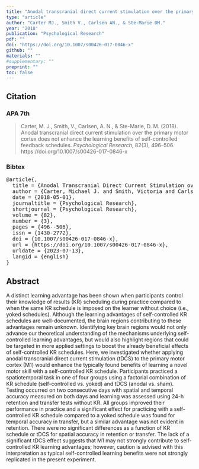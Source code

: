 ```yaml
---
title: "Anodal transcranial direct current stimulation over the primary motor cortex does not enhance the learning benefits of self-controlled feedback schedules"
type: "article"
author: "Carter MJ., Smith V., Carlsen AN., & Ste-Marie DM."
year: "2018"
publication: "Psychological Research"
pdf: ""
doi: "https://doi.org/10.1007/s00426-017-0846-x"
github: ""
materials: ""
#supplementary: ""
preprint: ""
toc: false
---
```


## Citation

### APA 7th

> Carter, M. J., Smith, V., Carlsen, A. N., & Ste-Marie, D. M. (2018). Anodal transcranial direct current stimulation over the primary motor cortex does not enhance the learning benefits of self-controlled feedback schedules. *Psychological Research*, 82(3), 496–506. https://doi.org/10.1007/s00426-017-0846-x

### Bibtex

<pre>
@article{,
  title = {Anodal Transcranial Direct Current Stimulation over the Primary Motor Cortex Does Not Enhance the Learning Benefits of Self-Controlled Feedback Schedules},
  author = {Carter, Michael J. and Smith, Victoria and Carlsen, Anthony N. and Ste-Marie, Diane M.},
  date = {2018-05-01},
  journaltitle = {Psychological Research},
  shortjournal = {Psychological Research},
  volume = {82},
  number = {3},
  pages = {496--506},
  issn = {1430-2772},
  doi = {10.1007/s00426-017-0846-x},
  url = {https://doi.org/10.1007/s00426-017-0846-x},
  urldate = {2023-07-13},
  langid = {english}
}
</pre>

## Abstract

A distinct learning advantage has been shown when participants control their knowledge of results (KR) scheduling during practice compared to when the same KR schedule is imposed on the learner without choice (i.e., yoked schedules). Although the learning advantages of self-controlled KR schedules are well-documented, the brain regions contributing to these advantages remain unknown. Identifying key brain regions would not only advance our theoretical understanding of the mechanisms underlying self-controlled learning advantages, but would also highlight regions that could be targeted in more applied settings to boost the already beneficial effects of self-controlled KR schedules. Here, we investigated whether applying anodal transcranial direct current stimulation (tDCS) to the primary motor cortex (M1) would enhance the typically found benefits of learning a novel motor skill with a self-controlled KR schedule. Participants practiced a spatiotemporal task in one of four groups using a factorial combination of KR schedule (self-controlled vs. yoked) and tDCS (anodal vs. sham). Testing occurred on two consecutive days with spatial and temporal accuracy measured on both days and learning was assessed using 24-h retention and transfer tests without KR. All groups improved their performance in practice and a significant effect for practicing with a self-controlled KR schedule compared to a yoked schedule was found for temporal accuracy in transfer, but a similar advantage was not evident in retention. There were no significant differences as a function of KR schedule or tDCS for spatial accuracy in retention or transfer. The lack of a significant tDCS effect suggests that M1 may not strongly contribute to self-controlled KR learning advantages; however, caution is advised with this interpretation as typical self-controlled learning benefits were not strongly replicated in the present experiment.
